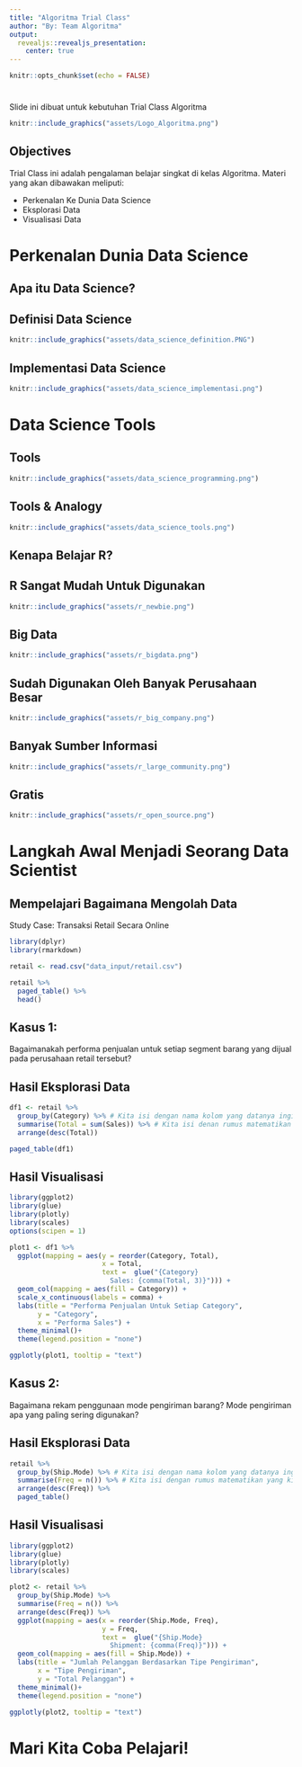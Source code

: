 ---
title: "Algoritma Trial Class"
author: "By: Team Algoritma"
output: 
  revealjs::revealjs_presentation:
    center: true
---

```{r setup, include=FALSE}
knitr::opts_chunk$set(echo = FALSE)
```

#

Slide ini dibuat untuk kebutuhan Trial Class Algoritma

```{r}
knitr::include_graphics("assets/Logo_Algoritma.png")
```

## Objectives

Trial Class ini adalah pengalaman belajar singkat di kelas Algoritma. Materi yang akan dibawakan meliputi:

- Perkenalan Ke Dunia Data Science
- Eksplorasi Data  
- Visualisasi Data

# Perkenalan Dunia Data Science

## Apa itu Data Science? 

## Definisi Data Science

```{r}
knitr::include_graphics("assets/data_science_definition.PNG")
```

## Implementasi Data Science

```{r}
knitr::include_graphics("assets/data_science_implementasi.png")
```

# Data Science Tools

## Tools 

```{r}
knitr::include_graphics("assets/data_science_programming.png")
```

## Tools & Analogy

```{r}
knitr::include_graphics("assets/data_science_tools.png")
```

## Kenapa Belajar R?

## R Sangat Mudah Untuk Digunakan 

```{r}
knitr::include_graphics("assets/r_newbie.png")
```

## Big Data

```{r}
knitr::include_graphics("assets/r_bigdata.png")
```

## Sudah Digunakan Oleh Banyak Perusahaan Besar

```{r}
knitr::include_graphics("assets/r_big_company.png")
```

## Banyak Sumber Informasi

```{r}
knitr::include_graphics("assets/r_large_community.png")
```

## Gratis

```{r}
knitr::include_graphics("assets/r_open_source.png")
```

# Langkah Awal Menjadi Seorang Data Scientist

## Mempelajari Bagaimana Mengolah Data

Study Case: Transaksi Retail Secara Online

```{r, message=FALSE, warning=FALSE}
library(dplyr)
library(rmarkdown)

retail <- read.csv("data_input/retail.csv")

retail %>% 
  paged_table() %>% 
  head()
```

## Kasus 1:

Bagaimanakah performa penjualan untuk setiap segment barang yang dijual pada perusahaan retail tersebut?

## Hasil Eksplorasi Data 

```{r}
df1 <- retail %>% 
  group_by(Category) %>% # Kita isi dengan nama kolom yang datanya ingin kita kelompokan 
  summarise(Total = sum(Sales)) %>% # Kita isi denan rumus matematikan yang kita inginkan 
  arrange(desc(Total))

paged_table(df1)
```

## Hasil Visualisasi

```{r,message=FALSE,warning=FALSE}
library(ggplot2)
library(glue)
library(plotly)
library(scales)
options(scipen = 1)

plot1 <- df1 %>% 
  ggplot(mapping = aes(y = reorder(Category, Total), 
                       x = Total, 
                       text =  glue("{Category}
                         Sales: {comma(Total, 3)}"))) +
  geom_col(mapping = aes(fill = Category)) +
  scale_x_continuous(labels = comma) +
  labs(title = "Performa Penjualan Untuk Setiap Category",
       y = "Category",
       x = "Performa Sales") +
  theme_minimal()+
  theme(legend.position = "none")

ggplotly(plot1, tooltip = "text")
```

## Kasus 2:

Bagaimana rekam penggunaan mode pengiriman barang? Mode pengiriman apa yang paling sering digunakan? 

## Hasil Eksplorasi Data

```{r}
retail %>% 
  group_by(Ship.Mode) %>% # Kita isi dengan nama kolom yang datanya ingin kita kelompokan 
  summarise(Freq = n()) %>% # Kita isi dengan rumus matematikan yang kita inginkan 
  arrange(desc(Freq)) %>% 
  paged_table()
```

## Hasil Visualisasi

```{r,message=FALSE,warning=FALSE}
library(ggplot2)
library(glue)
library(plotly)
library(scales)

plot2 <- retail %>% 
  group_by(Ship.Mode) %>% 
  summarise(Freq = n()) %>% 
  arrange(desc(Freq)) %>% 
  ggplot(mapping = aes(x = reorder(Ship.Mode, Freq), 
                       y = Freq, 
                       text =  glue("{Ship.Mode}
                         Shipment: {comma(Freq)}"))) +
  geom_col(mapping = aes(fill = Ship.Mode)) +
  labs(title = "Jumlah Pelanggan Berdasarkan Tipe Pengiriman",
       x = "Tipe Pengiriman",
       y = "Total Pelanggan") +
  theme_minimal()+
  theme(legend.position = "none")

ggplotly(plot2, tooltip = "text")
```

# Mari Kita Coba Pelajari!